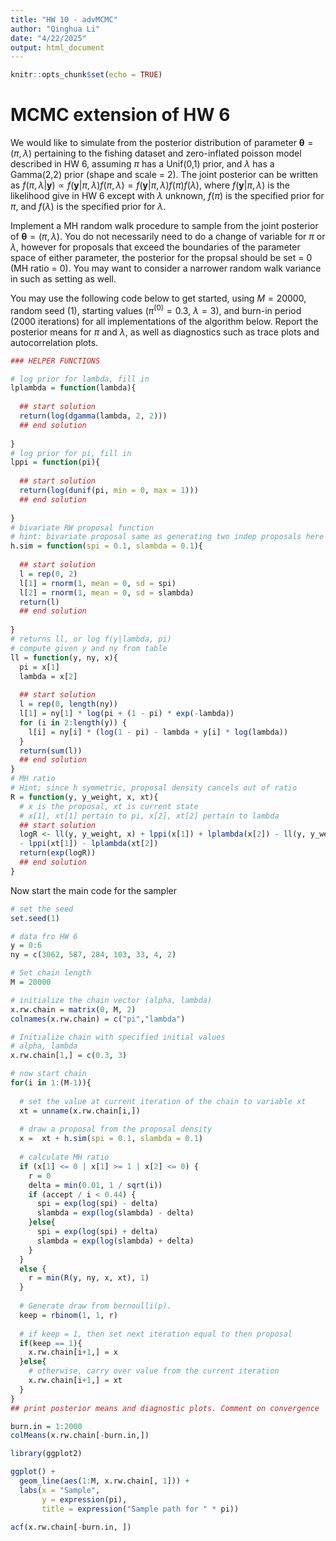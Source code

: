 ```yaml
---
title: "HW 10 - advMCMC"
author: "Qinghua Li"
date: "4/22/2025"
output: html_document
---
```


```r
knitr::opts_chunk$set(echo = TRUE)
```

# MCMC extension of HW 6

We would like to simulate from the posterior distribution of parameter $\boldsymbol{\theta} = (\pi,\lambda)$ pertaining to the fishing dataset and zero-inflated poisson model described in HW 6, assuming $\pi$ has a Unif(0,1) prior, and $\lambda$ has a Gamma(2,2) prior (shape and scale = 2).  The joint posterior can be written as $f(\pi,\lambda | \boldsymbol{y}) \propto f(\boldsymbol{y} | \pi, \lambda)f(\pi,\lambda) = f(\boldsymbol{y} | \pi, \lambda)f(\pi)f(\lambda)$, where $f(\boldsymbol{y} | \pi,\lambda)$ is the likelihood give in HW 6 except with $\lambda$ unknown, $f(\pi)$ is the specified prior for $\pi$, and $f(\lambda)$ is the specified prior for $\lambda$.  

Implement a MH random walk procedure to sample from the joint posterior of $\boldsymbol{\theta} = (\pi,\lambda)$.  You do not necessarily need to do a change of variable for $\pi$ or $\lambda$, however for proposals that exceed the boundaries of the parameter space of either parameter, the posterior for the propsal should be set = 0 (MH ratio = 0).  You may want to consider a narrower random walk variance in such as setting as well. 

You may use the following code below to get started, using $M = 20000$, random seed (1), starting values ($\pi^{(0)} = 0.3$, $\lambda = 3$), and burn-in period (2000 iterations) for all implementations of the algorithm below. Report the posterior means for $\pi$ and $\lambda$, as well as diagnostics such as trace plots and autocorrelation plots.

```r
### HELPER FUNCTIONS

# log prior for lambda, fill in 
lplambda = function(lambda){
  
  ## start solution
  return(log(dgamma(lambda, 2, 2)))
  ## end solution
  
}
# log prior for pi, fill in 
lppi = function(pi){
  
  ## start solution
  return(log(dunif(pi, min = 0, max = 1)))
  ## end solution  
  
}
# bivariate RW proposal function
# hint: bivariate proposal same as generating two indep proposals here
h.sim = function(spi = 0.1, slambda = 0.1){
  
  ## start solution
  l = rep(0, 2)
  l[1] = rnorm(1, mean = 0, sd = spi)
  l[2] = rnorm(1, mean = 0, sd = slambda)
  return(l)
  ## end solution  
  
}
# returns ll, or log f(y|lambda, pi)
# compute given y and ny from table
ll = function(y, ny, x){
  pi = x[1]
  lambda = x[2]
  
  ## start solution
  l = rep(0, length(ny))
  l[1] = ny[1] * log(pi + (1 - pi) * exp(-lambda))
  for (i in 2:length(y)) {
    l[i] = ny[i] * (log(1 - pi) - lambda + y[i] * log(lambda))
  }
  return(sum(l))
  ## end solution
}
# MH ratio
# Hint; since h symmetric, proposal density cancels out of ratio
R = function(y, y_weight, x, xt){
  # x is the proposal, xt is current state
  # x[1], xt[1] pertain to pi, x[2], xt[2] pertain to lambda
  ## start solution
  logR <- ll(y, y_weight, x) + lppi(x[1]) + lplambda(x[2]) - ll(y, y_weight, xt) 
  - lppi(xt[1]) - lplambda(xt[2])
  return(exp(logR))
  ## end solution
}

```

Now start the main code for the sampler

```r
# set the seed
set.seed(1)

# data fro HW 6
y = 0:6
ny = c(3062, 587, 284, 103, 33, 4, 2)

# Set chain length
M = 20000

# initialize the chain vector (alpha, lambda)
x.rw.chain = matrix(0, M, 2)
colnames(x.rw.chain) = c("pi","lambda")

# Initialize chain with specified initial values
# alpha, lambda
x.rw.chain[1,] = c(0.3, 3) 

# now start chain
for(i in 1:(M-1)){
  
  # set the value at current iteration of the chain to variable xt
  xt = unname(x.rw.chain[i,])
  
  # draw a proposal from the proposal density
  x =  xt + h.sim(spi = 0.1, slambda = 0.1)
  
  # calculate MH ratio 
  if (x[1] <= 0 | x[1] >= 1 | x[2] <= 0) {
    r = 0
    delta = min(0.01, 1 / sqrt(i))
    if (accept / i < 0.44) {
      spi = exp(log(spi) - delta)
      slambda = exp(log(slambda) - delta)
    }else{
      spi = exp(log(spi) + delta)
      slambda = exp(log(slambda) + delta)
    }
  }
  else {
    r = min(R(y, ny, x, xt), 1)
  }
  
  # Generate draw from bernoulli(p).
  keep = rbinom(1, 1, r)
  
  # if keep = 1, then set next iteration equal to then proposal
  if(keep == 1){
    x.rw.chain[i+1,] = x
  }else{
    # otherwise, carry over value from the current iteration
    x.rw.chain[i+1,] = xt
  }
}
## print posterior means and diagnostic plots. Comment on convergence 

burn.in = 1:2000
colMeans(x.rw.chain[-burn.in,])
```


```r
library(ggplot2)

ggplot() + 
  geom_line(aes(1:M, x.rw.chain[, 1])) + 
  labs(x = "Sample", 
       y = expression(pi),
       title = expression("Sample path for " * pi)) 
```


```r
acf(x.rw.chain[-burn.in, ])
```

